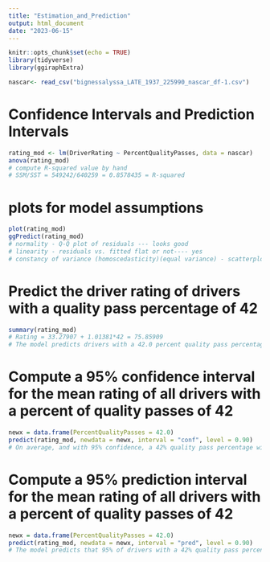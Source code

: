 ```yaml
---
title: "Estimation_and_Prediction"
output: html_document
date: "2023-06-15"
---
```


```r
knitr::opts_chunk$set(echo = TRUE)
library(tidyverse)
library(ggiraphExtra)
```

```r
nascar<- read_csv("bignessalyssa_LATE_1937_225990_nascar_df-1.csv")
```
# Confidence Intervals and Prediction Intervals 
```r
rating_mod <- lm(DriverRating ~ PercentQualityPasses, data = nascar)
anova(rating_mod)
# compute R-squared value by hand 
# SSM/SST = 549242/640259 = 0.8578435 = R-squared
```
# plots for model assumptions
```r
plot(rating_mod)
ggPredict(rating_mod)
# normality - Q-Q plot of residuals --- looks good
# linearity - residuals vs. fitted flat or not---- yes
# constancy of variance (homoscedasticity)(equal variance) - scatterplot and residuals vs. fitted --- looks good 
```

# Predict the driver rating of drivers with a quality pass percentage of 42 
```r
summary(rating_mod)
# Rating = 33.27907 + 1.01381*42 = 75.85909
# The model predicts drivers with a 42.0 percent quality pass percentage to have a driver rating of 75.86
```

# Compute a 95% confidence interval for the mean rating of all drivers with a percent of quality passes of 42
```r
newx = data.frame(PercentQualityPasses = 42.0)
predict(rating_mod, newdata = newx, interval = "conf", level = 0.90)
# On average, and with 95% confidence, a 42% quality pass percentage will result in a driver rating between 75.33 and 76.39.
```

# Compute a 95% prediction interval for the mean rating of all drivers with a percent of quality passes of 42
```r
newx = data.frame(PercentQualityPasses = 42.0)
predict(rating_mod, newdata = newx, interval = "pred", level = 0.90)
# The model predicts that 95% of drivers with a 42% quality pass percentage will result in a driver rating between 62.03 and 89.69.
```



